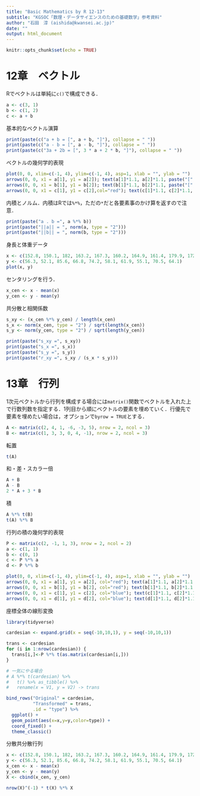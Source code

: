 ```yaml
---
title: "Basic Mathematics by R 12-13"
subtitle: "KGSOC「数理・データサイエンスのための基礎数学」参考資料"
author: "石田　淳 (aishida@kwansei.ac.jp)"
date: ""
output: html_document
---
```


```r
knitr::opts_chunk$set(echo = TRUE)
```

# 12章　ベクトル

Rでベクトルは単純に`c()`で構成できる．

```r
a <- c(3, 1)
b <- c(1, 2)
c <- a + b
```

基本的なベクトル演算

```r
print(paste(c("a + b = [", a + b, "]"), collapse = " "))
print(paste(c("a - b = [", a - b, "]"), collapse = " "))
print(paste(c("3a + 2b = [", 3 * a + 2 * b, "]"), collapse = " "))
```

ベクトルの幾何学的表現

```r
plot(0, 0, xlim=c(-1, 4), ylim=c(-1, 4), asp=1, xlab = "", ylab = "")
arrows(0, 0, x1 = a[1], y1 = a[2]); text(a[1]*1.1, a[2]*1.1, paste("[", a[1], a[2], "]"))
arrows(0, 0, x1 = b[1], y1 = b[2]); text(b[1]*1.1, b[2]*1.1, paste("[", b[1], b[2], "]"))
arrows(0, 0, x1 = c[1], y1 = c[2],col="red"); text(c[1]*1.1, c[2]*1.1, paste("[", c[1], c[2], "]"))
```

内積とノルム．内積はRでは`%*%`，ただの`*`だと各要素事のかけ算を返すので注意．

```r
print(paste("a . b =", a %*% b))
print(paste("||a|| = ", norm(a, type = "2")))
print(paste("||b|| = ", norm(b, type = "2")))
```

身長と体重データ

```r
x <- c(152.8, 150.1, 182, 163.2, 167.3, 160.2, 164.9, 161.4, 179.9, 172.2)
y <- c(56.3, 52.1, 85.6, 66.8, 74.2, 58.1, 61.9, 55.1, 70.5, 64.1)
plot(x, y)
```

センタリングを行う．

```r
x_cen <- x - mean(x)
y_cen <- y - mean(y)
```

共分散と相関係数

```r
s_xy <- (x_cen %*% y_cen) / length(x_cen)
s_x <- norm(x_cen, type = "2") / sqrt(length(x_cen))
s_y <- norm(y_cen, type = "2") / sqrt(length(y_cen))

print(paste("s_xy =", s_xy))
print(paste("s_x =", s_x))
print(paste("s_y =", s_y))
print(paste("r_xy =", s_xy / (s_x * s_y)))
```

# 13章　行列

1次元ベクトルから行列を構成する場合には`matrix()`関数でベクトルを入れた上で行数列数を指定する．1列目から順にベクトルの要素を埋めていく．行優先で要素を埋めたい場合は，オプションで`byrow = TRUE`とする．

```r
A <- matrix(c(2, 4, 1, -6, -3, 5), nrow = 2, ncol = 3)
B <- matrix(c(1, 3, 3, 0, 4, -1), nrow = 2, ncol = 3)
```

転置
```r
t(A)
```

和・差・スカラー倍

```r
A + B
A - B
2 * A + 3 * B
```

積

```r
A %*% t(B)
t(A) %*% B
```

行列の積の幾何学的表現

```r
P <- matrix(c(2, -1, 1, 3), nrow = 2, ncol = 2)
a <- c(1, 1)
b <- c(0, 1)
c <- P %*% a
d <- P %*% b

plot(0, 0, xlim=c(-1, 4), ylim=c(-1, 4), asp=1, xlab = "", ylab = "")
arrows(0, 0, x1 = a[1], y1 = a[2], col="red"); text(a[1]*1.1, a[2]*1.1, paste("[", a[1], a[2], "]"))
arrows(0, 0, x1 = b[1], y1 = b[2], col="red"); text(b[1]*1.1, b[2]*1.1, paste("[", b[1], b[2], "]"))
arrows(0, 0, x1 = c[1], y1 = c[2], col="blue"); text(c[1]*1.1, c[2]*1.1, paste("[", c[1], c[2], "]"))
arrows(0, 0, x1 = d[1], y1 = d[2], col="blue"); text(d[1]*1.1, d[2]*1.1, paste("[", d[1], d[2], "]"))
```

座標全体の線形変換

```r
library(tidyverse)

cardesian <- expand.grid(x = seq(-10,10,1), y = seq(-10,10,1))

trans <- cardesian
for (i in 1:nrow(cardesian)) {
  trans[i,]<-P %*% t(as.matrix(cardesian[i,]))
}

# 一気にやる場合
# A %*% t(cardesian) %>% 
#   t() %>% as_tibble() %>% 
#   rename(x = V1, y = V2) -> trans

bind_rows("Original" = cardesian,
          "Transformed" = trans,
          .id = "type") %>%
  ggplot() +
  geom_point(aes(x=x,y=y,color=type)) +
  coord_fixed() +
  theme_classic()
```

分散共分散行列

```r
x <- c(152.8, 150.1, 182, 163.2, 167.3, 160.2, 164.9, 161.4, 179.9, 172.2)
y <- c(56.3, 52.1, 85.6, 66.8, 74.2, 58.1, 61.9, 55.1, 70.5, 64.1)
x_cen <- x - mean(x)
y_cen <- y - mean(y)
X <- cbind(x_cen, y_cen)

nrow(X)^(-1) * t(X) %*% X
```